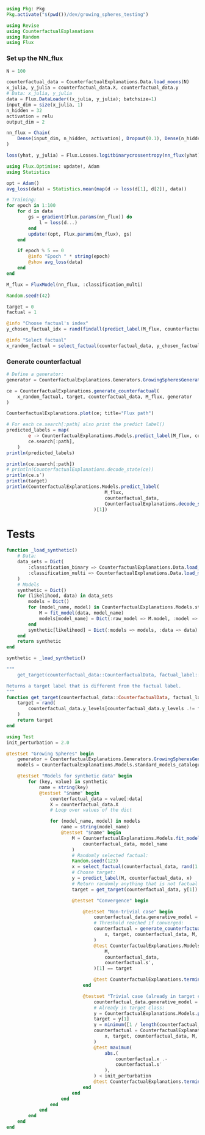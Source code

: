 ```julia
using Pkg: Pkg
Pkg.activate("$(pwd())/dev/growing_spheres_testing")

using Revise
using CounterfactualExplanations
using Random
using Flux
```

### Set up the NN_flux
```julia
N = 100

counterfactual_data = CounterfactualExplanations.Data.load_moons(N)
x_julia, y_julia = counterfactual_data.X, counterfactual_data.y
# Data: x_julia, y_julia
data = Flux.DataLoader((x_julia, y_julia); batchsize=1)
input_dim = size(x_julia, 1)
n_hidden = 32
activation = relu
output_dim = 2

nn_flux = Chain(
    Dense(input_dim, n_hidden, activation), Dropout(0.1), Dense(n_hidden, output_dim)
)

loss(yhat, y_julia) = Flux.Losses.logitbinarycrossentropy(nn_flux(yhat), y_julia)

using Flux.Optimise: update!, Adam
using Statistics

opt = Adam()
avg_loss(data) = Statistics.mean(map(d -> loss(d[1], d[2]), data))

# Training:
for epoch in 1:100
    for d in data
        gs = gradient(Flux.params(nn_flux)) do
            l = loss(d...)
        end
        update!(opt, Flux.params(nn_flux), gs)
    end

    if epoch % 5 == 0
        @info "Epoch " * string(epoch)
        @show avg_loss(data)
    end
end

M_flux = FluxModel(nn_flux, :classification_multi)

Random.seed!(42)

target = 0
factual = 1

@info "Choose factual's index"
y_chosen_factual_idx = rand(findall(predict_label(M_flux, counterfactual_data) .== factual))

@info "Select factual"
x_random_factual = select_factual(counterfactual_data, y_chosen_factual_idx)
```

### Generate counterfactual
```julia
# Define a generator:
generator = CounterfactualExplanations.Generators.GrowingSpheresGenerator()

ce = CounterfactualExplanations.generate_counterfactual(
    x_random_factual, target, counterfactual_data, M_flux, generator
)
```

```julia
CounterfactualExplanations.plot(ce; title="Flux path")
```
```julia
# For each ce.search[:path] also print the predict label()
predicted_labels = map(
        e -> CounterfactualExplanations.Models.predict_label(M_flux, counterfactual_data, e),
        ce.search[:path],
    )
println(predicted_labels)
```

```julia
println(ce.search[:path])
# println(CounterfactualExplanations.decode_state(ce))
println(ce.s′)
println(target)
println(CounterfactualExplanations.Models.predict_label(
                                    M_flux,
                                    counterfactual_data,
                                    CounterfactualExplanations.decode_state(ce),
                                )[1])
```

# Tests

```julia
function _load_synthetic()
    # Data:
    data_sets = Dict(
        :classification_binary => CounterfactualExplanations.Data.load_linearly_separable(),
        :classification_multi => CounterfactualExplanations.Data.load_multi_class(),
    )
    # Models
    synthetic = Dict()
    for (likelihood, data) in data_sets
        models = Dict()
        for (model_name, model) in CounterfactualExplanations.Models.standard_models_catalogue
            M = fit_model(data, model_name)
            models[model_name] = Dict(:raw_model => M.model, :model => M)
        end
        synthetic[likelihood] = Dict(:models => models, :data => data)
    end
    return synthetic
end

synthetic = _load_synthetic()
```

```julia
"""
    get_target(counterfactual_data::CounterfactualData, factual_label::RawTargetType)

Returns a target label that is different from the factual label.
"""
function get_target(counterfactual_data::CounterfactualData, factual_label::RawTargetType)
    target = rand(
        counterfactual_data.y_levels[counterfactual_data.y_levels .!= factual_label]
    )
    return target
end
```

```julia
using Test
init_perturbation = 2.0

@testset "Growing Spheres" begin
    generator = CounterfactualExplanations.Generators.GrowingSpheresGenerator()
    models = CounterfactualExplanations.Models.standard_models_catalogue

    @testset "Models for synthetic data" begin
        for (key, value) in synthetic
            name = string(key)
            @testset "$name" begin
                counterfactual_data = value[:data]
                X = counterfactual_data.X
                # Loop over values of the dict

                for (model_name, model) in models
                    name = string(model_name)
                    @testset "$name" begin
                        M = CounterfactualExplanations.Models.fit_model(
                            counterfactual_data, model_name
                        )
                        # Randomly selected factual:
                        Random.seed!(123)
                        x = select_factual(counterfactual_data, rand(1:size(X, 2)))
                        # Choose target:
                        y = predict_label(M, counterfactual_data, x)
                        # Return randomly anything that is not factual
                        target = get_target(counterfactual_data, y[1])

                        @testset "Convergence" begin

                            @testset "Non-trivial case" begin
                                counterfactual_data.generative_model = nothing
                                # Threshold reached if converged:
                                counterfactual = generate_counterfactual(
                                    x, target, counterfactual_data, M, generator;
                                )
                                @test CounterfactualExplanations.Models.predict_label(
                                    M,
                                    counterfactual_data,
                                    counterfactual.s′,
                                )[1] == target

                                @test CounterfactualExplanations.terminated(counterfactual)
                            end

                            @testset "Trivial case (already in target class)" begin
                                counterfactual_data.generative_model = nothing
                                # Already in target class:
                                y = CounterfactualExplanations.Models.predict_label(M, counterfactual_data, x)
                                target = y[1]
                                γ = minimum([1 / length(counterfactual_data.y_levels), 0.5])
                                counterfactual = CounterfactualExplanations.generate_counterfactual(
                                    x, target, counterfactual_data, M, generator
                                )
                                @test maximum(
                                    abs.(
                                        counterfactual.x .-
                                        counterfactual.s′
                                    ),
                                ) < init_perturbation
                                @test CounterfactualExplanations.terminated(counterfactual)
                            end
                        end
                    end
                end
            end
        end
    end
end
```